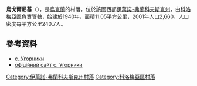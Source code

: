 <!-- 檔案不存在 [[Image:Ugornytska_shkola.JPG|right]] -->

{{coord|48|43|12|N|24|51|0|E|scale:30000|display=title}}

'''烏戈爾尼基'''（{{lang-uk|Угорники}}），是[[烏克蘭|烏克蘭]]的村落，位於該國西部[[伊萬諾-弗蘭科夫斯克州|伊萬諾-弗蘭科夫斯克州]]，由[[科洛梅亞區|科洛梅亞區]]負責管轄，始建於1940年，面積11.05平方公里，2001年人口2,660，人口密度每平方公里240.7人。

==參考資料==
*[http://www.ugornyky.org.ua/ с. Угорники]
* [https://web.archive.org/web/20161111224042/http://www.ugornyky.org.ua/ офіційний сайт с. Угорники]

{{DEFAULTSORT:Угорники}}
[[Category:伊萬諾-弗蘭科夫斯克州村落|Category:伊萬諾-弗蘭科夫斯克州村落]]
[[Category:科洛梅亞區村落|Category:科洛梅亞區村落]]


{{IvanoFrankivsk-geo-stub}}